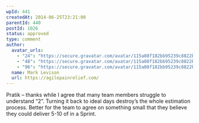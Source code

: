 ```yaml
---
wpId: 441
createdAt: 2014-06-25T23:21:00
parentId: 440
postId: 1026
status: approved
type: comment
author:
  avatar_urls:
    - "24": "https://secure.gravatar.com/avatar/115a08f182bb95239c8822b54b5c4235?s=24&d=mm&r=g"
    - "48": "https://secure.gravatar.com/avatar/115a08f182bb95239c8822b54b5c4235?s=48&d=mm&r=g"
    - "96": "https://secure.gravatar.com/avatar/115a08f182bb95239c8822b54b5c4235?s=96&d=mm&r=g"
  name: Mark Levison
  url: https://agilepainrelief.com/
---
```


Pratik – thanks while I agree that many team members struggle to understand “2”. Turning it back to ideal days destroy’s the whole estimation process. Better for the team to agree on something small that they believe they could deliver 5-10 of in a Sprint.